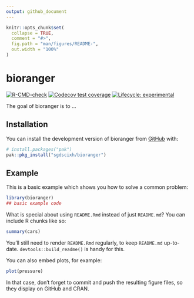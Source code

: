 ```yaml
---
output: github_document
---
```


<!-- README.md is generated from README.Rmd. Please edit that file -->

```r
knitr::opts_chunk$set(
  collapse = TRUE,
  comment = "#>",
  fig.path = "man/figures/README-",
  out.width = "100%"
)
```

# bioranger

<!-- badges: start -->
[![R-CMD-check](https://github.com/sgdscixh/bioranger/actions/workflows/R-CMD-check.yaml/badge.svg)](https://github.com/sgdscixh/bioranger/actions/workflows/R-CMD-check.yaml)
[![Codecov test coverage](https://codecov.io/gh/sgdscixh/bioranger/graph/badge.svg)](https://app.codecov.io/gh/sgdscixh/bioranger)
[![Lifecycle: experimental](https://img.shields.io/badge/lifecycle-experimental-orange.svg)](https://lifecycle.r-lib.org/articles/stages.html#experimental)
<!-- badges: end -->

The goal of bioranger is to ...

## Installation

You can install the development version of bioranger from [GitHub](https://github.com/) with:

``` r
# install.packages("pak")
pak::pkg_install("sgdscixh/bioranger")
```

## Example

This is a basic example which shows you how to solve a common problem:

```r
library(bioranger)
## basic example code
```

What is special about using `README.Rmd` instead of just `README.md`? You can include R chunks like so:

```r
summary(cars)
```

You'll still need to render `README.Rmd` regularly, to keep `README.md` up-to-date. `devtools::build_readme()` is handy for this.

You can also embed plots, for example:

```r
plot(pressure)
```

In that case, don't forget to commit and push the resulting figure files, so they display on GitHub and CRAN.
